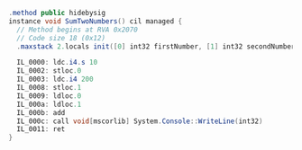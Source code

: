 ```csharp
.method public hidebysig
instance void SumTwoNumbers() cil managed {
  // Method begins at RVA 0x2070
  // Code size 18 (0x12)
  .maxstack 2.locals init([0] int32 firstNumber, [1] int32 secondNumber)

  IL_0000: ldc.i4.s 10
  IL_0002: stloc.0
  IL_0003: ldc.i4 200
  IL_0008: stloc.1
  IL_0009: ldloc.0
  IL_000a: ldloc.1
  IL_000b: add
  IL_000c: call void[mscorlib] System.Console::WriteLine(int32)
  IL_0011: ret
}  
```